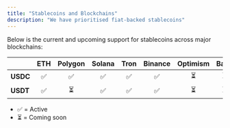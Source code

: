 ```yaml
---
title: "Stablecoins and Blockchains"
description: "We have prioritised fiat-backed stablecoins"
---
```


Below is the current and upcoming support for stablecoins across major blockchains:

|          | ETH | Polygon | Solana | Tron | Binance | Optimism | Base | Stellar | Arbitrum | Avalanche |
| -------- | :-: | :-----: | :----: | :--: | :-----: | :------: | :--: | :-----: | :------: | :-------: |
| **USDC** | ✅  |   ✅    |   ✅   |  ✅  |   ✅    |    ⏳    |  ⏳  |   ⏳    |    ⏳    |    ⏳     |
| **USDT** | ✅  |   ⏳    |   ✅   |  ✅  |   ✅    |    ⏳    |  ⏳  |   ⏳    |    ⏳    |    ⏳     |

- ✅ = Active
- ⏳ = Coming soon
